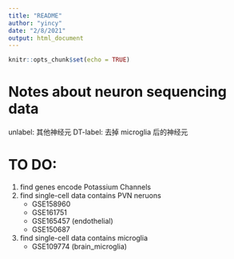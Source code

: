 ```yaml
---
title: "README"
author: "yincy"
date: "2/8/2021"
output: html_document
---
```


```r
knitr::opts_chunk$set(echo = TRUE)
```

# Notes about neuron sequencing data  
unlabel: 其他神经元
DT-label: 去掉 microglia 后的神经元


# TO DO:
1. find genes encode Potassium Channels  
2. find single-cell data contains PVN neruons
    - GSE158960
    - GSE161751
    - GSE165457 (endothelial)
    - GSE150687
3. find single-cell data contains microglia
    - GSE109774 (brain_microglia)